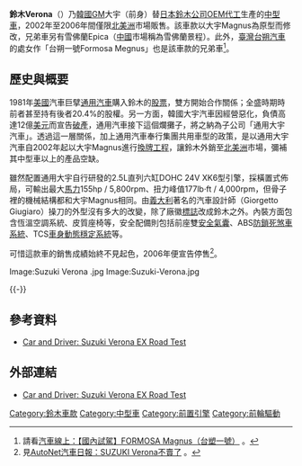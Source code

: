 {{Infobox Automobile
| image          = [[File:Suzuki-verona.jpg|250px]]<br />[[File:'06_Suzuki_Verona_--_Rear.JPG|250px]]
| name           = 鈴木Verona
| aka            = 
| manufacturer   = 通用大宇汽車
| parent_company = [[通用汽車|通用汽車]]
| production     = 2002年-2006年
| predecessor    = 
| successor      = 
| class          = [[中型車|中型車]]
| layout         = [[前置前驅|FF]]
| platform       = 
| body_style     = 四門[[轎車|轎車]]
| engine         = 2.5L直列六缸DOHC 24V XK6型引擎
| transmission   = 四速自動排檔
| wheelbase      = 2,700mm
| length         = 4,770mm
| width          = 1,816mm
| height         = 1,450mm
| weight         = 
| ftrack         = 
| rtrack         = 
| fuel_economy   = 
| fuel_capacity  = 
| related        = 大宇Evanda（[[西歐|西歐]]）<br>雪佛蘭Evanda（[[東歐|東歐]]）<br>雪佛蘭Epica（[[北美洲|北美洲]]）<br>台朔一號Formosa Magnus（[[臺灣|臺灣]]）<br>雪佛蘭景程（[[中國|中國]]）
| similar        = 
| designer       = {{link-en|喬吉·喬治亞羅|Giorgetto Giugiaro}}（Giorgetto Giugiaro）
}}

'''鈴木Verona'''（{{lang-ja|スズキ・ヴェローナ}}）乃[[韓國|韓國]]GM大宇（{{link-en|通用韓國公司|GM Korea}}前身）替[[日本|日本]][[鈴木公司|鈴木公司]][[贴牌生产|OEM代工]]生產的[[中型車|中型車]]，2002年至2006年間僅限[[北美洲|北美洲]]市場販售。該車款以大宇Magnus為原型而修改，兄弟車另有雪佛蘭Epica（[[中國|中國]]市場稱為雪佛蘭景程）。此外，[[臺灣|臺灣]][[台朔汽車|台朔汽車]]的處女作「台朔一號Formosa Megnus」也是該車款的兄弟車<ref>請看[http://www.auto-online.com.tw/news/22-3292 汽車線上：【國內試駕】FORMOSA Magnus（台塑一號）] {{Wayback|url=http://www.auto-online.com.tw/news/22-3292 |date=20170810192548 }}。</ref>。

== 歷史與概要 ==
1981年[[美國|美國]]汽車巨擘[[通用汽車|通用汽車]]購入鈴木的[[股票|股票]]，雙方開始合作關係；全盛時期時前者甚至持有後者20.4%的股權。另一方面，韓國大宇汽車因經營惡化，負債高達12億[[美元|美元]]而宣告[[破產|破產]]，通用汽車接下這個爛攤子，將之納為子公司「通用大宇汽車」。透過這一層關係，加上通用汽車奉行集團共用車型的政策，是以通用大宇汽車自2002年起以大宇Magnus進行[[換牌工程|換牌工程]]，讓鈴木外銷至[[北美洲|北美洲]]市場，彌補其中型車以上的產品空缺。

雖然配置通用大宇自行研發的2.5L直列六缸DOHC 24V XK6型引擎，採橫置式佈局，可輸出最大[[馬力|馬力]]155hp / 5,800rpm、扭力峰值177lb·ft / 4,000rpm，但骨子裡的機械結構都和大宇Magnus相同。由[[義大利|義大利]]著名的汽車設計師{{link-en|喬吉·喬治亞羅|Giorgetto Giugiaro}}（Giorgetto Giugiaro）操刀的外型沒有多大的改變，除了廠徽[[標誌|標誌]]改成鈴木之外。內裝方面包含恆溫空調系統、皮質座椅等，安全配備則包括前座雙[[安全氣囊|安全氣囊]]、ABS[[防鎖死煞車系統|防鎖死煞車系統]]、TCS[[电子稳定程序|車身動態穩定系統]]等。

可惜這款車的銷售成績始終不見起色，2006年便宣告停售<ref>見[http://www.autonet.com.tw/cgi-bin/view.cgi?/news/2006/6/a6060385.ti+a2+a3+a4+a5+b1+/news/2006/6/a6060385+b3+d6+c1+c2+c3+e1+e2+e3+e5+f1 AutoNet汽車日報：SUZUKI Verona不賣了] {{Wayback|url=http://www.autonet.com.tw/cgi-bin/view.cgi?%2Fnews%2F2006%2F6%2Fa6060385.ti+a2+a3+a4+a5+b1+%2Fnews%2F2006%2F6%2Fa6060385+b3+d6+c1+c2+c3+e1+e2+e3+e5+f1 |date=20160304114301 }}。</ref>。

<gallery>
Image:Suzuki Verona .jpg
Image:Suzuki-Verona.jpg
</gallery>
{{-}}

== 參考資料 ==
* {{en}}[http://www.caranddriver.com/reviews/suzuki-verona-ex-road-test Car and Driver: Suzuki Verona EX Road Test] {{Wayback|url=http://www.caranddriver.com/reviews/suzuki-verona-ex-road-test |date=20170504121637 }}
{{reflist}}

== 外部連結 ==
* {{en}}[http://www.caranddriver.com/reviews/suzuki-verona-ex-road-test Car and Driver: Suzuki Verona EX Road Test] {{Wayback|url=http://www.caranddriver.com/reviews/suzuki-verona-ex-road-test |date=20170504121637 }}

{{Suzuki timeline 1990 to 2020}}

[[Category:鈴木車款|Category:鈴木車款]]
[[Category:中型車|Category:中型車]]
[[Category:前置引擎|Category:前置引擎]]
[[Category:前輪驅動|Category:前輪驅動]]